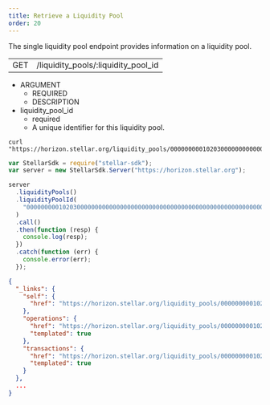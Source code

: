 ```yaml
---
title: Retrieve a Liquidity Pool
order: 20
---
```



The single liquidity pool endpoint provides information on a liquidity pool.

<Endpoint>


|     |                                     |
| --- | ----------------------------------- |
| GET | /liquidity_pools/:liquidity_pool_id |

</Endpoint>


<AttributeTable>


- ARGUMENT
  - REQUIRED
  - DESCRIPTION
- liquidity_pool_id
  - required
  - A unique identifier for this liquidity pool.

</AttributeTable>


<CodeExample title="Example Request">


```curl
curl "https://horizon.stellar.org/liquidity_pools/000000000102030000000000000000000000000000000000000000000000000000000000"
```

```js
var StellarSdk = require("stellar-sdk");
var server = new StellarSdk.Server("https://horizon.stellar.org");

server
  .liquidityPools()
  .liquidityPoolId(
    "000000000102030000000000000000000000000000000000000000000000000000000000",
  )
  .call()
  .then(function (resp) {
    console.log(resp);
  })
  .catch(function (err) {
    console.error(err);
  });
```

</CodeExample>


<ExampleResponse title="Example Response">


```json
{
  "_links": {
    "self": {
      "href": "https://horizon.stellar.org/liquidity_pools/000000000102030000000000000000000000000000000000000000000000000000000000"
    },
    "operations": {
      "href": "https://horizon.stellar.org/liquidity_pools/000000000102030000000000000000000000000000000000000000000000000000000000/operations{?cursor,limit,order}",
      "templated": true
    },
    "transactions": {
      "href": "https://horizon.stellar.org/liquidity_pools/000000000102030000000000000000000000000000000000000000000000000000000000/transactions{?cursor,limit,order}",
      "templated": true
    }
  },
  ...
}
```

</ExampleResponse>

